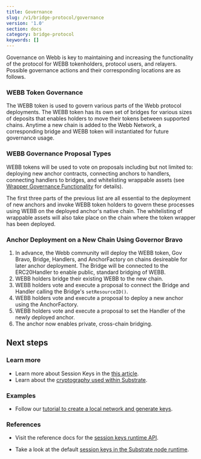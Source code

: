```yaml
---
title: Governance
slug: /v1/bridge-protocol/governance
version: '1.0'
section: docs
category: bridge-protocol
keywords: []
---
```


Governance on Webb is key to maintaining and increasing the functionality of the protocol for WEBB tokenholders, protocol users, and relayers. Possible governance actions and their corresponding locations are as follows.

### WEBB Token Governance

The WEBB token is used to govern various parts of the Webb protocol deployments. The WEBB token has its own set of bridges for various sizes of deposits that enables holders to move their tokens between supported chains. Anytime a new chain is added to the Webb Network, a corresponding bridge and WEBB token will instantiated for future governance usage.

### WEBB Governance Proposal Types

WEBB tokens will be used to vote on proposals including but not limited to: deploying new anchor contracts, connecting anchors to handlers, connecting handlers to bridges, and whitelisting wrappable assets (see [Wrapper Governance Functionality](overview.md##Version-1.X-Governance-functionality) for details).

The first three parts of the previous list are all essential to the deployment of new anchors and invoke WEBB token holders to govern these processes using WEBB on the deployed anchor's native chain. The whitelisting of wrappable assets will also take place on the chain where the token wrapper has been deployed.

### Anchor Deployment on a New Chain Using Governor Bravo

1. In advance, the Webb community will deploy the WEBB token, Gov Bravo, Bridge, Handlers, and AnchorFactory on chains desireable for later anchor deployment. The Bridge will be connected to the ERC20Handler to enable public, standard bridging of WEBB.
2. WEBB holders bridge their existing WEBB to the new chain.
3. WEBB holders vote and execute a proposal to connect the Bridge and Handler calling the Bridge's `setResourceID()`.
4. WEBB holders vote and execute a proposal to deploy a new anchor using the AnchorFactory.
5. WEBB holders vote and execute a proposal to set the Handler of the newly deployed anchor.
6. The anchor now enables private, cross-chain bridging.

## Next steps

### Learn more

- Learn more about Session Keys in the [this article](/v3/concepts/session-keys).
- Learn about the [cryptography used within Substrate](/v3/advanced/cryptography).

### Examples

- Follow our
  [tutorial to create a local network and generate keys](/tutorials/v3/private-network).

### References

- Visit the reference docs for the
  [session keys runtime API](/rustdocs/latest/sp_session/trait.SessionKeys.html).

- Take a look at the default
  [session keys in the Substrate node runtime](/rustdocs/latest/node_runtime/struct.SessionKeys.html).

